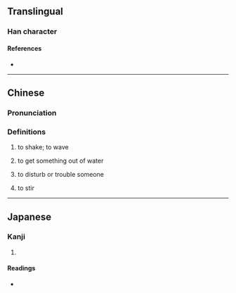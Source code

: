 {{character info}}
==Translingual==

===Han character===
{{Han char|rn=64|rad=手|as=11|sn=14|four=50011|canj=QIXP|ids=⿰扌鹿}}

====References====
* {{Han ref|kx=0450.070|dkj=12593|dj=0800.260|hdz=31948.140|uh=645D|ud=25693|bh=E1DC|bd=57820}}

----

==Chinese==
{{zh-forms|alt=𢮑}}

===Pronunciation===
{{zh-pron
|m=lù
|m-s=
|dg=
|c=luk1,luk6
|c-t=
|g=
|h=pfs=luk;gd=lug5
|j=
|mb=
|md=
|mn=
|mn-t=
|w=
|x=
|mc=
|oc=
|cat
}}

===Definitions===
{{zh-hanzi}}

# {{zh-obsolete}} to shake; to wave
# {{zh-obsolete}} to get something out of water
# {{lb|zh|Hakka}} to disturb or trouble someone
#: {{zh-x|摝 人|Disturb someone; disturb others|H}}
# {{lb|zh|Hakka}} to stir
#: {{zh-x|摝屎棍|[[shit-stirrer]]; [[troublemaker]]|H}}

----

==Japanese==

===Kanji===
{{ja-kanji|grade=|rs=手11}}

# {{rfdef|ja|sort=手11}}

====Readings====
* {{ja-readings|on=[[ろく]] (roku), [[ろう]] (rō), [[る]] (ru)|kun=[[なごかす]] (nagokasu)}}